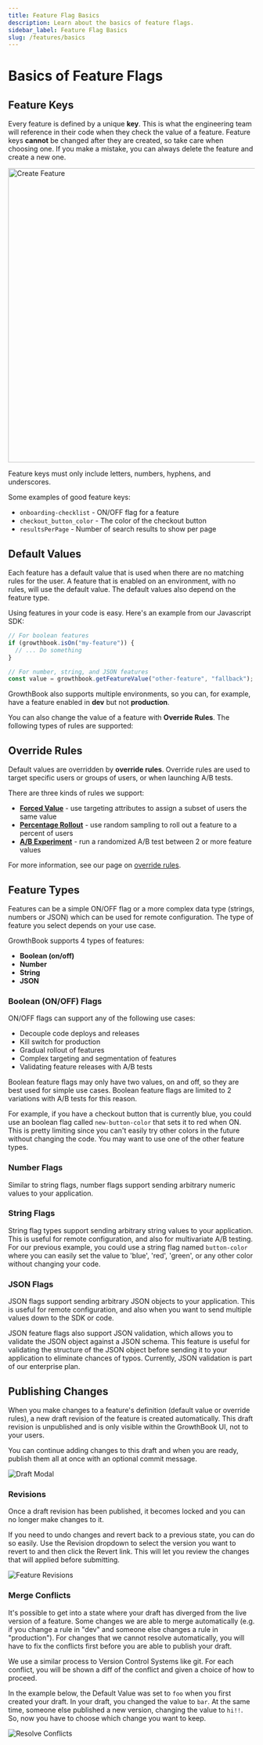 ```yaml
---
title: Feature Flag Basics
description: Learn about the basics of feature flags.
sidebar_label: Feature Flag Basics
slug: /features/basics
---
```


# Basics of Feature Flags

## Feature Keys

Every feature is defined by a unique **key**. This is what the engineering team will reference in their code when they
check the value of a feature. Feature keys **cannot** be changed after they are created, so take care when choosing one.
If you make a mistake, you can always delete the feature and create a new one.

<img src="/images/features/feature-create-feature-1.png" alt="Create Feature" width="600" />

Feature keys must only include letters, numbers, hyphens, and underscores.

Some examples of good feature keys:

- `onboarding-checklist` - ON/OFF flag for a feature
- `checkout_button_color` - The color of the checkout button
- `resultsPerPage` - Number of search results to show per page

## Default Values

Each feature has a default value that is used when there are no matching rules for the user. A feature that is enabled
on an environment, with no rules, will use the default value. The default values also depend on the feature type.

Using features in your code is easy. Here's an example from our Javascript SDK:

```js
// For boolean features
if (growthbook.isOn("my-feature")) {
  // ... Do something
}

// For number, string, and JSON features
const value = growthbook.getFeatureValue("other-feature", "fallback");
```

GrowthBook also supports multiple environments, so you can, for example, have a feature enabled in **dev** but not **production**.

You can also change the value of a feature with **Override Rules**. The following types of rules are supported:

## Override Rules

Default values are overridden by **override rules**. Override rules are used to target specific users or groups of users,
or when launching A/B tests.

There are three kinds of rules we support:

- [**Forced Value**](/features/rules#forced-value) - use targeting attributes to assign a subset of users the same value
- [**Percentage Rollout**](/features/rules#percentage-rollout) - use random sampling to roll out a feature to a percent of users
- [**A/B Experiment**](/features/rules#experiment) - run a randomized A/B test between 2 or more feature values

For more information, see our page on [override rules](/features/rules).

## Feature Types

Features can be a simple ON/OFF flag or a more complex data type (strings, numbers or JSON) which can be used for remote
configuration. The type of feature you select depends on your use case.

GrowthBook supports 4 types of features:

- **Boolean (on/off)**
- **Number**
- **String**
- **JSON**

### Boolean (ON/OFF) Flags

ON/OFF flags can support any of the following use cases:

- Decouple code deploys and releases
- Kill switch for production
- Gradual rollout of features
- Complex targeting and segmentation of features
- Validating feature releases with A/B tests

Boolean feature flags may only have two values, on and off, so they are best used for simple use cases. Boolean feature
flags are limited to 2 variations with A/B tests for this reason.

For example, if you have a checkout button that is currently blue, you could use an boolean flag called `new-button-color`
that sets it to red when ON. This is pretty limiting since you can't easily try other colors in the future without
changing the code. You may want to use one of the other feature types.

### Number Flags

Similar to string flags, number flags support sending arbitrary numeric values to your application.

### String Flags

String flag types support sending arbitrary string values to your application. This is useful for remote configuration,
and also for multivariate A/B testing. For our previous example, you could use a string flag named `button-color` where
you can easily set the value to 'blue', 'red', 'green', or any other color without changing your code.

### JSON Flags

JSON flags support sending arbitrary JSON objects to your application. This is useful for remote configuration, and also
when you want to send multiple values down to the SDK or code.

JSON feature flags also support JSON validation, which allows you to validate the JSON object against a JSON schema. This
feature is useful for validating the structure of the JSON object before sending it to your application to eliminate
chances of typos. Currently, JSON validation is part of our enterprise plan.

## Publishing Changes

When you make changes to a feature's definition (default value or override rules), a new draft revision of the feature is created automatically. This draft revision is unpublished and is only visible within the GrowthBook UI, not to your users.

You can continue adding changes to this draft and when you are ready, publish them all at once with an optional commit message.

![Draft Modal](/images/features/feature-publishing.png)

### Revisions

Once a draft revision has been published, it becomes locked and you can no longer make changes to it.

If you need to undo changes and revert back to a previous state, you can do so easily. Use the Revision dropdown to select the version you want to revert to and then click the Revert link. This will let you review the changes that will applied before submitting.

![Feature Revisions](/images/features/revision-dropdown.png)

### Merge Conflicts

It's possible to get into a state where your draft has diverged from the live version of a feature. Some changes we are able to merge automatically (e.g. if you change a rule in "dev" and someone else changes a rule in "production"). For changes that we cannot resolve automatically, you will have to fix the conflicts first before you are able to publish your draft.

We use a similar process to Version Control Systems like git. For each conflict, you will be shown a diff of the conflict and given a choice of how to proceed.

In the example below, the Default Value was set to `foo` when you first created your draft. In your draft, you changed the value to `bar`. At the same time, someone else published a new version, changing the value to `hi!!`. So, now you have to choose which change you want to keep.

![Resolve Conflicts](/images/features/resolve-conflicts.png)
